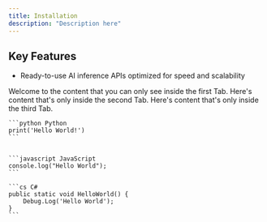 ```yaml
---
title: Installation
description: "Description here"
---
```


## Key Features

* Ready-to-use AI inference APIs optimized for speed and scalability

<Tabs>
  <Tab title="Python">
    Welcome to the content that you can only see inside the first Tab.
  </Tab>
  <Tab title="JavaScript">
    Here's content that's only inside the second Tab.
  </Tab>
  <Tab title="C#">
    Here's content that's only inside the third Tab.
  </Tab>
</Tabs>

<RequestExample>

    ```python Python
    print('Hello World!')
    ```


    ```javascript JavaScript
    console.log("Hello World");
    ```

    ```cs C#
    public static void HelloWorld() {
        Debug.Log('Hello World');
    }
    ```
</RequestExample>
